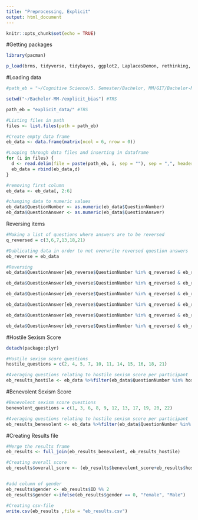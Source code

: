 ```yaml
---
title: "Preprocessing, Explicit"
output: html_document
---
```


```r
knitr::opts_chunk$set(echo = TRUE)
```

#Getting packages
```r

library(pacman)

p_load(brms, tidyverse, tidybayes, ggplot2, LaplacesDemon, rethinking, tidyr, reshape2, tibble, plotly, jpeg, tm)
```

#Loading data
```r
#path_eb = "~/Cognitive Science/5. Semester/Bachelor, MM/GIT/Bachelor-MM-/explicit_bias/explicit_data/"

setwd("~/Bachelor-MM-/explicit_bias") #TRS

path_eb = "explicit_data/" #TRS

#Listing files in path
files <- list.files(path = path_eb)

#Create empty data frame
eb_data <- data.frame(matrix(ncol = 6, nrow = 0))

#Looping through data files and inserting in dataframe
for (i in files) {
  d <- read.delim(file = paste(path_eb, i, sep = ""), sep = ",", header = TRUE)
  eb_data = rbind(eb_data,d)
}

#removing first column
eb_data <- eb_data[, 2:6]

#changing data to numeric values
eb_data$QuestionNumber <- as.numeric(eb_data$QuestionNumber) 
eb_data$QuestionAnswer <- as.numeric(eb_data$QuestionAnswer) 
```

Reversing items
```r
#Making a list of questions where answers are to be reversed
q_reversed = c(3,6,7,13,18,21)

#Dublicating data in order to not overwrite reversed question answers
eb_reverse = eb_data

#Reversing
eb_data$QuestionAnswer[eb_reverse$QuestionNumber %in% q_reversed & eb_reverse$QuestionAnswer == 0] <- 5

eb_data$QuestionAnswer[eb_reverse$QuestionNumber %in% q_reversed & eb_reverse$QuestionAnswer == 1] <- 4

eb_data$QuestionAnswer[eb_reverse$QuestionNumber %in% q_reversed & eb_reverse$QuestionAnswer == 2] <- 3

eb_data$QuestionAnswer[eb_reverse$QuestionNumber %in% q_reversed & eb_reverse$QuestionAnswer == 3] <- 2

eb_data$QuestionAnswer[eb_reverse$QuestionNumber %in% q_reversed & eb_reverse$QuestionAnswer == 4] <- 1

eb_data$QuestionAnswer[eb_reverse$QuestionNumber %in% q_reversed & eb_reverse$QuestionAnswer == 5] <- 0

```

#Hostile Sexism Score
```r
detach(package:plyr)

#Hostile sexism score questions
hostile_questions = c(2, 4, 5, 7, 10, 11, 14, 15, 16, 18, 21)

#Averaging questions relating to hostile sexism score per participant
eb_results_hostile <- eb_data %>%filter(eb_data$QuestionNumber %in% hostile_questions) %>% group_by(ID) %>% summarise(hostile_score = mean(QuestionAnswer))

```

#Benevolent Sexism Score
```r
#Benevolent sexism score questions
benevolent_questions = c(1, 3, 6, 8, 9, 12, 13, 17, 19, 20, 22)

#Averaging questions relating to hostile sexism score per participant
eb_results_benevolent <- eb_data %>%filter(eb_data$QuestionNumber %in% benevolent_questions) %>% group_by(ID) %>% summarise(benevolent_score = mean(QuestionAnswer))

```


#Creating Results file
```r

#Merge the results frame
eb_results <- full_join(eb_results_benevolent, eb_results_hostile)

#Creating overall score
eb_results$overall_score <- (eb_results$benevolent_score+eb_results$hostile_score)/2


#add column of gender 
eb_results$gender <- eb_results$ID %% 2
eb_results$gender <-ifelse(eb_results$gender == 0, "Female", "Male")

#Creating csv-file
write.csv(eb_results ,file = "eb_results.csv")
```


